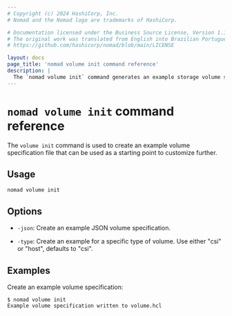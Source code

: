 ```yaml
---
# Copyright (c) 2024 HashiCorp, Inc.
# Nomad and the Nomad logo are trademarks of HashiCorp.

# Documentation licensed under the Business Source License, Version 1.1.
# The original work was translated from English into Brazilian Portuguese.
# https://github.com/hashicorp/nomad/blob/main/LICENSE

layout: docs
page_title: 'nomad volume init command reference'
description: |
  The `nomad volume init` command generates an example storage volume specification.
---
```


# `nomad volume init` command reference

The `volume init` command is used to create an example volume specification
file that can be used as a starting point to customize further.

## Usage

```plaintext
nomad volume init
```

## Options

- `-json`: Create an example JSON volume specification.

- `-type`: Create an example for a specific type of volume. Use either "csi" or
  "host", defaults to "csi".

## Examples

Create an example volume specification:

```shell-session
$ nomad volume init
Example volume specification written to volume.hcl
```
